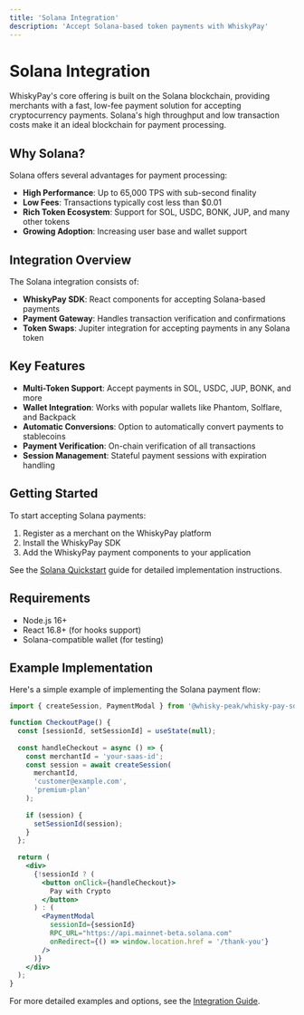 ```yaml
---
title: 'Solana Integration'
description: 'Accept Solana-based token payments with WhiskyPay'
---
```


# Solana Integration

WhiskyPay's core offering is built on the Solana blockchain, providing merchants with a fast, low-fee payment solution for accepting cryptocurrency payments. Solana's high throughput and low transaction costs make it an ideal blockchain for payment processing.

## Why Solana?

Solana offers several advantages for payment processing:

- **High Performance**: Up to 65,000 TPS with sub-second finality
- **Low Fees**: Transactions typically cost less than $0.01
- **Rich Token Ecosystem**: Support for SOL, USDC, BONK, JUP, and many other tokens
- **Growing Adoption**: Increasing user base and wallet support

## Integration Overview

The Solana integration consists of:

- **WhiskyPay SDK**: React components for accepting Solana-based payments
- **Payment Gateway**: Handles transaction verification and confirmations
- **Token Swaps**: Jupiter integration for accepting payments in any Solana token

## Key Features

- **Multi-Token Support**: Accept payments in SOL, USDC, JUP, BONK, and more
- **Wallet Integration**: Works with popular wallets like Phantom, Solflare, and Backpack
- **Automatic Conversions**: Option to automatically convert payments to stablecoins
- **Payment Verification**: On-chain verification of all transactions
- **Session Management**: Stateful payment sessions with expiration handling

## Getting Started

To start accepting Solana payments:

1. Register as a merchant on the WhiskyPay platform
2. Install the WhiskyPay SDK
3. Add the WhiskyPay payment components to your application

See the [Solana Quickstart](/solana/quickstart) guide for detailed implementation instructions.

## Requirements

- Node.js 16+
- React 16.8+ (for hooks support)
- Solana-compatible wallet (for testing)

## Example Implementation

Here's a simple example of implementing the Solana payment flow:

```jsx
import { createSession, PaymentModal } from '@whisky-peak/whisky-pay-sdk';

function CheckoutPage() {
  const [sessionId, setSessionId] = useState(null);
  
  const handleCheckout = async () => {
    const merchantId = 'your-saas-id';
    const session = await createSession(
      merchantId,
      'customer@example.com',
      'premium-plan'
    );
    
    if (session) {
      setSessionId(session);
    }
  };
  
  return (
    <div>
      {!sessionId ? (
        <button onClick={handleCheckout}>
          Pay with Crypto
        </button>
      ) : (
        <PaymentModal
          sessionId={sessionId}
          RPC_URL="https://api.mainnet-beta.solana.com"
          onRedirect={() => window.location.href = '/thank-you'}
        />
      )}
    </div>
  );
}
```

For more detailed examples and options, see the [Integration Guide](/solana/integration). 